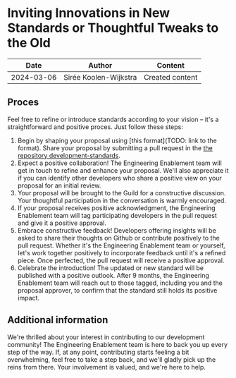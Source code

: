 # Inviting Innovations in New Standards or Thoughtful Tweaks to the Old

| Date       | Author                | Content         |
|------------|-----------------------|-----------------|
| 2024-03-06 | Sirée Koolen-Wijkstra | Created content |

## Proces

Feel free to refine or introduce standards according to your vision – it's a straightforward and positive proces. Just follow these steps:

1. Begin by shaping your proposal using [this format](TODO: link to the format). Share your proposal by submitting a pull request in the [the repository development-standards](https://github.com/Amsterdam/development-standards).
2. Expect a positive collaboration! The Engineering Enablement team will get in touch to refine and enhance your proposal. We'll also appreciate it if you can identify other developers who share a positive view on your proposal for an initial review.
3. Your proposal will be brought to the Guild for a constructive discussion. Your thoughtful participation in the conversation is warmly encouraged.
4. If your proposal receives positive acknowledgment, the Engineering Enablement team will tag participating developers in the pull request and give it a positive approval.
5. Embrace constructive feedback! Developers offering insights will be asked to share their thoughts on Github or contribute positively to the pull request. Whether it's the Engineering Enablement team or yourself, let's work together positively to incorporate feedback until it's a refined piece. Once perfected, the pull request will receive a positive approval.
6. Celebrate the introduction! The updated or new standard will be published with a positive outlook. After 9 months, the Engineering Enablement team will reach out to those tagged, including you and the proposal approver, to confirm that the standard still holds its positive impact.


## Additional information

We're thrilled about your interest in contributing to our development community! The Engineering Enablement team is here to back you up every step of the way. If, at any point, contributing starts feeling a bit overwhelming, feel free to take a step back, and we'll gladly pick up the reins from there. Your involvement is valued, and we're here to help.
